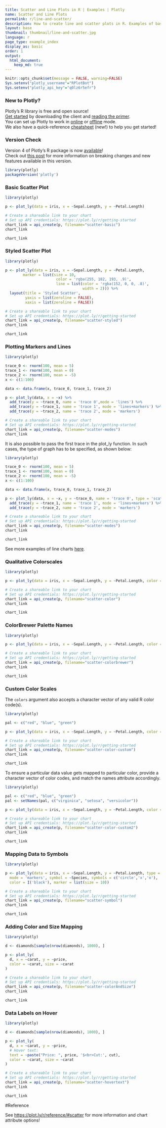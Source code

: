 ```yaml
---
title: Scatter and Line Plots in R | Examples | Plotly
name: Scatter and Line Plots
permalink: r/line-and-scatter/
description: How to create line and scatter plots in R. Examples of basic and advanced scatter plots, time series line plots, colored charts, and density plots.
layout: base
thumbnail: thumbnail/line-and-scatter.jpg
language: r
page_type: example_index
display_as: basic
order: 1
output:
  html_document:
    keep_md: true
---
```


```r
knitr::opts_chunk$set(message = FALSE, warning=FALSE)
Sys.setenv("plotly_username"="RPlotBot")
Sys.setenv("plotly_api_key"="q0lz6r5efr")
```

### New to Plotly?

Plotly's R library is free and open source!<br>
[Get started](https://plot.ly/r/getting-started/) by downloading the client and [reading the primer](https://plot.ly/r/getting-started/).<br>
You can set up Plotly to work in [online](https://plot.ly/r/getting-started/#hosting-graphs-in-your-online-plotly-account) or [offline](https://plot.ly/r/offline/) mode.<br>
We also have a quick-reference [cheatsheet](https://images.plot.ly/plotly-documentation/images/r_cheat_sheet.pdf) (new!) to help you get started!

### Version Check

Version 4 of Plotly's R package is now [available](https://plot.ly/r/getting-started/#installation)!<br>
Check out [this post](http://moderndata.plot.ly/upgrading-to-plotly-4-0-and-above/) for more information on breaking changes and new features available in this version.
```r
library(plotly)
packageVersion('plotly')
```

### Basic Scatter Plot

```r
library(plotly)

p <- plot_ly(data = iris, x = ~Sepal.Length, y = ~Petal.Length)

# Create a shareable link to your chart
# Set up API credentials: https://plot.ly/r/getting-started
chart_link = api_create(p, filename="scatter-basic")
chart_link
```

```r
chart_link
```

### Styled Scatter Plot

```r
library(plotly)

p <- plot_ly(data = iris, x = ~Sepal.Length, y = ~Petal.Length,
        marker = list(size = 10,
                       color = 'rgba(255, 182, 193, .9)',
                       line = list(color = 'rgba(152, 0, 0, .8)',
                                   width = 2))) %>%
  layout(title = 'Styled Scatter',
         yaxis = list(zeroline = FALSE),
         xaxis = list(zeroline = FALSE))

# Create a shareable link to your chart
# Set up API credentials: https://plot.ly/r/getting-started
chart_link = api_create(p, filename="scatter-styled")
chart_link
```

```r
chart_link
```

### Plotting Markers and Lines

```r
library(plotly)

trace_0 <- rnorm(100, mean = 5)
trace_1 <- rnorm(100, mean = 0)
trace_2 <- rnorm(100, mean = -5)
x <- c(1:100)

data <- data.frame(x, trace_0, trace_1, trace_2)

p <- plot_ly(data, x = ~x) %>%
  add_trace(y = ~trace_0, name = 'trace 0',mode = 'lines') %>%
  add_trace(y = ~trace_1, name = 'trace 1', mode = 'lines+markers') %>%
  add_trace(y = ~trace_2, name = 'trace 2', mode = 'markers')

# Create a shareable link to your chart
# Set up API credentials: https://plot.ly/r/getting-started
chart_link = api_create(p, filename="scatter-modes")
chart_link
```

It is also possible to pass the first trace in the plot_ly function. In such cases, the type of graph has to be specified, as shown below:

```r
library(plotly)

trace_0 <- rnorm(100, mean = 5)
trace_1 <- rnorm(100, mean = 0)
trace_2 <- rnorm(100, mean = -5)
x <- c(1:100)

data <- data.frame(x, trace_0, trace_1, trace_2)

p <- plot_ly(data, x = ~x, y = ~trace_0, name = 'trace 0', type = 'scatter', mode = 'lines') %>%
  add_trace(y = ~trace_1, name = 'trace 1', mode = 'lines+markers') %>%
  add_trace(y = ~trace_2, name = 'trace 2', mode = 'markers')

# Create a shareable link to your chart
# Set up API credentials: https://plot.ly/r/getting-started
chart_link = api_create(p, filename="scatter-modes")
chart_link
```

```r
chart_link
```

See more examples of line charts [here](https://plot.ly/r/line-charts/).

### Qualitative Colorscales

```r
library(plotly)

p <- plot_ly(data = iris, x = ~Sepal.Length, y = ~Petal.Length, color = ~Species)

# Create a shareable link to your chart
# Set up API credentials: https://plot.ly/r/getting-started
chart_link = api_create(p, filename="scatter-color")
chart_link
```

```r
chart_link
```

### ColorBrewer Palette Names

```r
library(plotly)

p <- plot_ly(data = iris, x = ~Sepal.Length, y = ~Petal.Length, color = ~Species, colors = "Set1")

# Create a shareable link to your chart
# Set up API credentials: https://plot.ly/r/getting-started
chart_link = api_create(p, filename="scatter-colorbrewer")
chart_link
```

```r
chart_link
```

### Custom Color Scales

The `colors` argument also accepts a character vector of any valid R color code(s).

```r
library(plotly)

pal <- c("red", "blue", "green")

p <- plot_ly(data = iris, x = ~Sepal.Length, y = ~Petal.Length, color = ~Species, colors = pal)

# Create a shareable link to your chart
# Set up API credentials: https://plot.ly/r/getting-started
chart_link = api_create(p, filename="scatter-color-custom")
chart_link
```

```r
chart_link
```

To ensure a particular data value gets mapped to particular color, provide a character vector of color codes, and match the names attribute accordingly.

```r
library(plotly)

pal <- c("red", "blue", "green")
pal <- setNames(pal, c("virginica", "setosa", "versicolor"))

p <- plot_ly(data = iris, x = ~Sepal.Length, y = ~Petal.Length, color = ~Species, colors = pal)

# Create a shareable link to your chart
# Set up API credentials: https://plot.ly/r/getting-started
chart_link = api_create(p, filename="scatter-color-custom2")
chart_link
```

```r
chart_link
```

### Mapping Data to Symbols

```r
library(plotly)

p <- plot_ly(data = iris, x = ~Sepal.Length, y = ~Petal.Length, type = 'scatter',
  mode = 'markers', symbol = ~Species, symbols = c('circle','x','o'),
  color = I('black'), marker = list(size = 10))

# Create a shareable link to your chart
# Set up API credentials: https://plot.ly/r/getting-started
chart_link = api_create(p, filename="scatter-symbol")
chart_link
```

```r
chart_link
```

### Adding Color and Size Mapping

```r
library(plotly)

d <- diamonds[sample(nrow(diamonds), 1000), ]

p <- plot_ly(
  d, x = ~carat, y = ~price,
  color = ~carat, size = ~carat
)

# Create a shareable link to your chart
# Set up API credentials: https://plot.ly/r/getting-started
chart_link = api_create(p, filename="scatter-colorAndSize")
chart_link
```

```r
chart_link
```

### Data Labels on Hover

```r
library(plotly)

d <- diamonds[sample(nrow(diamonds), 1000), ]

p <- plot_ly(
  d, x = ~carat, y = ~price,
  # Hover text:
  text = ~paste("Price: ", price, '$<br>Cut:', cut),
  color = ~carat, size = ~carat
)

# Create a shareable link to your chart
# Set up API credentials: https://plot.ly/r/getting-started
chart_link = api_create(p, filename="scatter-hovertext")
chart_link
```

```r
chart_link
```

#Reference

See [https://plot.ly/r/reference/#scatter](https://plot.ly/r/reference/#scatter) for more information and chart attribute options!
